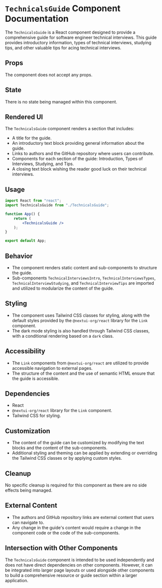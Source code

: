 # `TechnicalsGuide` Component Documentation

The `TechnicalsGuide` is a React component designed to provide a comprehensive guide for software engineer technical interviews. This guide provides introductory information, types of technical interviews, studying tips, and other valuable tips for acing technical interviews.

## Props

The component does not accept any props.

## State

There is no state being managed within this component.

## Rendered UI

The `TechnicalsGuide` component renders a section that includes:
- A title for the guide.
- An introductory text block providing general information about the guide.
- Links to authors and the GitHub repository where users can contribute.
- Components for each section of the guide: Introduction, Types of Interviews, Studying, and Tips.
- A closing text block wishing the reader good luck on their technical interviews.

## Usage

```jsx
import React from "react";
import TechnicalsGuide from "./TechnicalsGuide";

function App() {
    return (
        <TechnicalsGuide />
    );
}

export default App;
```

## Behavior

- The component renders static content and sub-components to structure the guide.
- Sub-components `TechnicalInterviewsIntro`, `TechnicalInterviewsTypes`, `TechnicalInterviewStudying`, and `TechnicalInterviewTips` are imported and utilized to modularize the content of the guide.

## Styling

- The component uses Tailwind CSS classes for styling, along with the default styles provided by the `@nextui-org/react` library for the `Link` component.
- The dark mode styling is also handled through Tailwind CSS classes, with a conditional rendering based on a `dark` class.

## Accessibility

- The `Link` components from `@nextui-org/react` are utilized to provide accessible navigation to external pages.
- The structure of the content and the use of semantic HTML ensure that the guide is accessible.

## Dependencies

- React
- `@nextui-org/react` library for the `Link` component.
- Tailwind CSS for styling.

## Customization

- The content of the guide can be customized by modifying the text blocks and the content of the sub-components.
- Additional styling and theming can be applied by extending or overriding the Tailwind CSS classes or by applying custom styles.

## Cleanup

No specific cleanup is required for this component as there are no side effects being managed.

## External Content

- The authors and GitHub repository links are external content that users can navigate to.
- Any change in the guide's content would require a change in the component code or the code of the sub-components.

## Intersection with Other Components

The `TechnicalsGuide` component is intended to be used independently and does not have direct dependencies on other components. However, it can be integrated into larger page layouts or used alongside other components to build a comprehensive resource or guide section within a larger application.